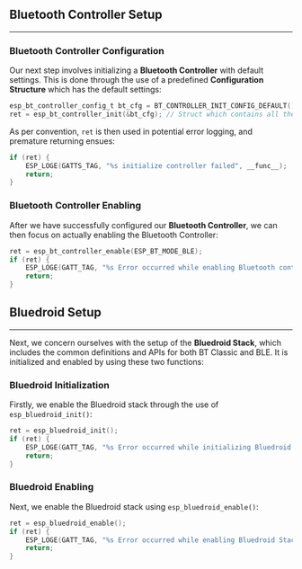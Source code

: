 ## **Bluetooth Controller Setup**

---

### Bluetooth Controller Configuration

Our next step involves initializing a **Bluetooth Controller** with default settings. This is done through the use of a predefined **Configuration Structure** which has the default settings:

```c
esp_bt_controller_config_t bt_cfg = BT_CONTROLLER_INIT_CONFIG_DEFAULT(); // default cfg
ret = esp_bt_controller_init(&bt_cfg); // Struct which contains all the args
```

As per convention, `ret` is then used in potential error logging, and premature returning ensues:

```c
if (ret) {
    ESP_LOGE(GATTS_TAG, "%s initialize controller failed", __func__);
    return;
}
```

### Bluetooth Controller Enabling

After we have successfully configured our **Bluetooth Controller**, we can then focus on actually enabling the Bluetooth Controller:

```c
ret = esp_bt_controller_enable(ESP_BT_MODE_BLE);
if (ret) {
    ESP_LOGE(GATT_TAG, "%s Error occurred while enabling Bluetooth controller", __func__);
    return;
}
```

## **Bluedroid Setup**

---

Next, we concern ourselves with the setup of the **Bluedroid Stack**, which includes the common definitions and APIs for both BT Classic and BLE. It is initialized and enabled by using these two functions:

### Bluedroid Initialization

Firstly, we enable the Bluedroid stack through the use of `esp_bluedroid_init()`:

```c
ret = esp_bluedroid_init();
if (ret) {
    ESP_LOGE(GATT_TAG, "%s Error occurred while initializing Bluedroid stack", __func__);
    return;
}
```

### Bluedroid Enabling

Next, we enable the Bluedroid stack using `esp_bluedroid_enable()`:

```c
ret = esp_bluedroid_enable();
if (ret) {
    ESP_LOGE(GATT_TAG, "%s Error occurred while enabling Bluedroid Stack", __func__);
    return;
}
